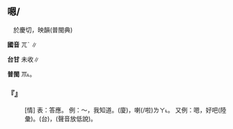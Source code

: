 
==嗯/{{ruby|<mark>&#xffafb;</mark>|ㄫˋ }}{{ruby|/|ㆭˋ}}==

　於慶切，映韻(普閩典)

'''國音''' <rt>ㄫˋ </rt>{{ruby|/|ㆭˋ}}∥

'''台甘''' 未收∥

'''普閩''' <rt>ㆭ˪</rt>。

    

==='''『{{ruby|嗯|ㄫˋ }}{{ruby|/|ㆭˋ}}』'''===
: [情] 表：答應。 例：～，我知道。(廈){{ruby|嗯|ㆭ˪}}，{{ruby|我|ㆣㄨㄚˋ}}{{ruby|知|ㄗㄞ}}{{ruby|影|ㄧㆩˋ}}喇(/啦)<rt>ㄌㄚ˪</rt>。 又例：嗯，好吧(陸彙)。(台){{ruby|嗯|ㄏㆭㆷ}}{{ruby|呣|·ㆭ}}，{{ruby|好|ㄏㄜˋ}}{{ruby|嗎|ㄇㄚ˪}}(聲音放低說)。
    

